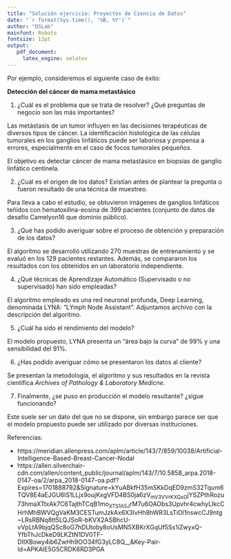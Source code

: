 ```yaml
---
title: "Solución ejercicio: Proyectos de Ciencia de Datos"
date: "`r format(Sys.time(), '%B, %Y')`"
author: "DSLab"
mainfont: Roboto
fontsize: 12pt
output:
   pdf_document:
     latex_engine: xelatex
---
```


Por ejemplo, consideremos el siguiente caso de éxito:

**Detección del cáncer de mama metastásico**

1.  ¿Cuál es el problema que se trata de resolver? ¿Qué preguntas de negocio son las más importantes?

Las metástasis de un tumor influyen en las decisiones terapéuticas de diversos tipos de cáncer. La identificación histológica de las células tumorales en los ganglios linfáticos puede ser laboriosa y propensa a errores, especialmente en el caso de focos tumorales pequeños.

El objetivo es detectar cáncer de mama metastásico en biopsias de ganglio linfático centinela.

2.  ¿Cuál es el origen de los datos? Existían antes de plantear la pregunta o fueron resultado de una técnica de muestreo.

Para lleva a cabo el estudio, se obtuvieron imágenes de ganglios linfáticos teñidos con hematoxilina-eosina de 399 pacientes (conjunto de datos de desafío Camelyon16 que dominio público). 

3.  ¿Qué has podido averiguar sobre el proceso de obtención y preparación de los datos?

El algoritmo se desarrolló utilizando 270 muestras de entrenamiento y se evaluó en los 129 pacientes restantes. Además, se compararon los resultados con los obtenidos en un laboratorio independiente.

4.  ¿Qué técnicas de Aprendizaje Automático (Supervisado o no supervisado) han sido empleadas?

El algoritmo empleado es una red neuronal profunda, Deep Learning, denominada LYNA: "LYmph Node Assistant". Adjuntamos archivo con la descripción del algoritmo.

5.  ¿Cuál ha sido el rendimiento del modelo?

El modelo propuesto, LYNA presenta un "área bajo la curva" de 99% y una sensibilidad del 91%.

6.  ¿Has podido averiguar cómo se presentaron los datos al cliente?

Se presentan la metodología, el algoritmo y sus resultados en la revista científica *Archives of Pathology & Laboratory Medicne*.

7.  Finalmente, ¿se puso en producción el modelo resultante? ¿sigue funcionando?

Este suele ser un dato del que no se dispone, sin embargo parece ser que el modelo propuesto puede ser utilizado por diversas instituciones.

Referencias:

- https://meridian.allenpress.com/aplm/article/143/7/859/10038/Artificial-Intelligence-Based-Breast-Cancer-Nodal
- https://allen.silverchair-cdn.com/allen/content_public/journal/aplm/143/7/10.5858_arpa.2018-0147-oa/2/arpa_2018-0147-oa.pdf?Expires=1701888792&Signature=kYuABkfH35mSKkDqED9zmS32Tqum6TQV8E4aEJGU6lS1LLjx9oujKxgVFD4BS0ja6zV~mV3VVrKXQxG~jYSZPthRozu73hmaXTtxAk7C6TajthTCqB1mo~XTS1A5J~rM7u6OAObs3Upvhr4cwhyLIkcCHrhMhBWVQgVaKM3CESTumJzkAx6X3IvHh8hWR3LsTiOl1nswcCJ9ntg~LRsRBNq8tt5LQJSoR-bKVX2ASBhcU-vVpLtA9bjqQSc8oG7hDUtoby8oUsMN5XBKrXGqUf5Ss1iZwyxQ-YfbThJcDkeD9LKZtN1DV0TF-DIlXBowy4ib6ZwHh9OO34fG3yLC8Q__&Key-Pair-Id=APKAIE5G5CRDK6RD3PGA


